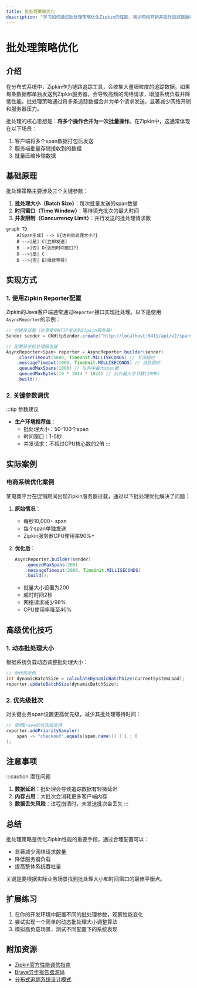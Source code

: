 ```yaml
---
title: 批处理策略优化
description: "学习如何通过批处理策略优化Zipkin的性能，减少网络开销并提升追踪数据收集效率。"
---
```


# 批处理策略优化

## 介绍

在分布式系统中，Zipkin作为链路追踪工具，会收集大量细粒度的追踪数据。如果每条数据都单独发送到Zipkin服务器，会导致高频的网络请求，增加系统负载并降低性能。批处理策略通过将多条追踪数据合并为单个请求发送，显著减少网络开销和服务器压力。

批处理的核心思想是：**将多个操作合并为一次批量操作**。在Zipkin中，这通常体现在以下场景：
1. 客户端将多个span数据打包后发送
2. 服务端批量存储接收到的数据
3. 批量压缩传输数据

## 基础原理

批处理策略主要涉及三个关键参数：

1. **批处理大小（Batch Size）**：每次批量发送的span数量
2. **时间窗口（Time Window）**：等待填充批次的最大时间
3. **并发限制（Concurrency Limit）**：并行发送的批处理请求数

```mermaid
graph TD
    A[Span生成] --> B{达到批处理大小?}
    B -->|是| C[立即发送]
    B -->|否| D{达到时间窗口?}
    D -->|是| C
    D -->|否| E[继续等待]
```

## 实现方式

### 1. 使用Zipkin Reporter配置

Zipkin的Java客户端通常通过`Reporter`接口实现批处理。以下是使用`AsyncReporter`的示例：

```java
// 创建发送器（这里使用HTTP发送到Zipkin服务器）
Sender sender = OkHttpSender.create("http://localhost:9411/api/v2/spans");

// 配置异步批处理报告器
AsyncReporter<Span> reporter = AsyncReporter.builder(sender)
    .closeTimeout(5000, TimeUnit.MILLISECONDS) // 关闭超时
    .messageTimeout(1000, TimeUnit.MILLISECONDS) // 消息超时
    .queuedMaxSpans(1000) // 队列中最大span数
    .queuedMaxBytes(10 * 1024 * 1024) // 队列最大字节数(10MB)
    .build();
```

### 2. 关键参数调优

:::tip 参数建议
- **生产环境推荐值**：
  - 批处理大小：50-100个span
  - 时间窗口：1-5秒
  - 并发请求：不超过CPU核心数的2倍
:::

## 实际案例

### 电商系统优化案例

某电商平台在促销期间出现Zipkin服务器过载，通过以下批处理优化解决了问题：

1. **原始情况**：
   - 每秒10,000+ span
   - 每个span单独发送
   - Zipkin服务器CPU使用率90%+

2. **优化后**：
   ```java
   AsyncReporter.builder(sender)
       .queuedMaxSpans(200)
       .messageTimeout(2000, TimeUnit.MILLISECONDS)
       .build();
   ```
   - 批量大小设置为200
   - 超时时间2秒
   - 网络请求减少98%
   - CPU使用率降至40%

## 高级优化技巧

### 1. 动态批处理大小

根据系统负载动态调整批处理大小：

```java
// 伪代码示例
int dynamicBatchSize = calculateDynamicBatchSize(currentSystemLoad);
reporter.updateBatchSize(dynamicBatchSize);
```

### 2. 优先级批次

对关键业务span设置更高优先级，减少其批处理等待时间：

```java
// 使用Brave的优先级支持
reporter.addPrioritySampler(
    span -> "checkout".equals(span.name()) ? 1 : 0
);
```

## 注意事项

:::caution 潜在问题
1. **数据延迟**：批处理会导致追踪数据有轻微延迟
2. **内存占用**：大批次会消耗更多客户端内存
3. **数据丢失风险**：进程崩溃时，未发送批次会丢失
:::

## 总结

批处理策略是优化Zipkin性能的重要手段，通过合理配置可以：
- 显著减少网络请求数量
- 降低服务器负载
- 提高整体系统吞吐量

关键是要根据实际业务场景找到批处理大小和时间窗口的最佳平衡点。

## 扩展练习

1. 在你的开发环境中配置不同的批处理参数，观察性能变化
2. 尝试实现一个简单的动态批处理大小调整算法
3. 模拟高负载场景，测试不同配置下的系统表现

## 附加资源

- [Zipkin官方性能调优指南](https://zipkin.io/pages/performance.html)
- [Brave异步报告器源码](https://github.com/openzipkin/brave/tree/master/brave)
- [分布式追踪系统设计模式](https://microservices.io/patterns/observability/distributed-tracing.html)